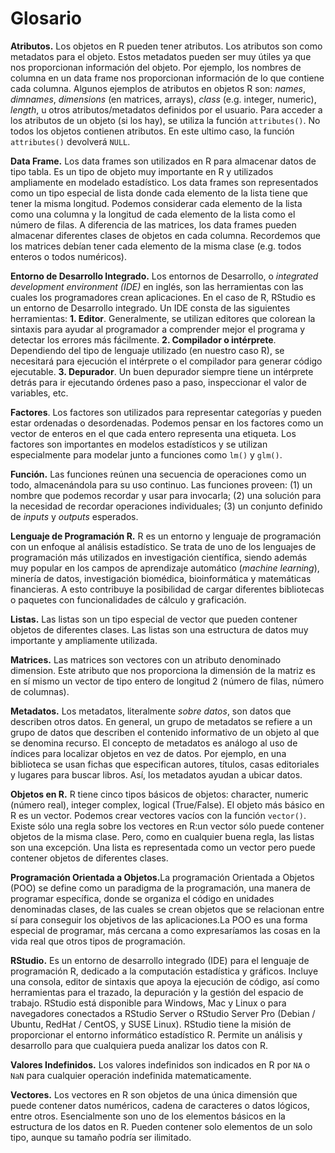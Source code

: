# Glosario

**Atributos.** Los objetos en R pueden tener atributos.  Los atributos son como metadatos para el objeto. Estos metadatos pueden ser muy útiles ya que nos proporcionan información del objeto. Por ejemplo, los nombres de columna en un data frame nos proporcionan información de lo que contiene cada columna. Algunos ejemplos de atributos en objetos R son: *names*, *dimnames*, *dimensions* (en matrices, arrays), *class* (e.g. integer, numeric), *length*, u otros atributos/metadatos definidos por el usuario. Para acceder a los atributos de un objeto (si los hay), se utiliza la función `attributes()`. No todos los objetos contienen atributos.  En este ultimo caso, la función `attributes()` devolverá `NULL`.

**Data Frame.** Los data frames son utilizados en R para almacenar datos de tipo tabla. Es un tipo de objeto muy importante en R y utilizados ampliamente en modelado estadístico. Los data frames son representados como un tipo especial de lista donde cada elemento de la lista tiene que tener la misma longitud. Podemos considerar cada elemento de la lista como una columna y la longitud de cada elemento de la lista como el número de filas. A diferencia de las matrices, los data frames pueden almacenar diferentes clases de objetos en cada columna. Recordemos que los matrices debían tener cada elemento de la misma clase (e.g. todos enteros o todos numéricos).

**Entorno de Desarrollo Integrado.** Los entornos de Desarrollo, o *integrated development environment (IDE)* en inglés, son las herramientas con las cuales los programadores crean aplicaciones. En el caso de R, RStudio es un entorno de Desarrollo integrado. Un IDE consta de las siguientes herramientas: **1.	Editor**. Generalmente, se utilizan editores que colorean la sintaxis para ayudar al programador a comprender mejor el programa y detectar los errores más fácilmente. 
**2.	Compilador o intérprete**. Dependiendo del tipo de lenguaje utilizado (en nuestro caso R), se necesitará para ejecución el intérprete o el compilador para generar código ejecutable. 
**3.	Depurador**. Un buen depurador siempre tiene un intérprete detrás para ir ejecutando órdenes paso a paso, inspeccionar el valor de variables, etc.

**Factores**. Los factores son utilizados para representar categorías y pueden estar ordenadas o desordenadas. Podemos pensar en los factores como un vector de enteros en el que cada entero representa una etiqueta. Los factores son importantes en modelos estadísticos y se utilizan especialmente para modelar junto a funciones como `lm()` y `glm()`.

**Función.** Las funciones reúnen una secuencia de operaciones como un todo, almacenándola para su uso continuo. Las funciones proveen: (1) un nombre que podemos recordar y usar para invocarla; (2) una solución para la necesidad de recordar operaciones individuales; (3) un conjunto definido de *inputs* y *outputs* esperados. 

**Lenguaje de Programación R.** R es un entorno y lenguaje de programación con un enfoque al análisis estadístico. Se trata de uno de los lenguajes de programación más utilizados en investigación científica, siendo además muy popular en los campos de aprendizaje automático (*machine learning*), minería de datos, investigación biomédica, bioinformática y matemáticas financieras. A esto contribuye la posibilidad de cargar diferentes bibliotecas o paquetes con funcionalidades de cálculo y graficación.

**Listas.** Las listas son un tipo especial de vector que pueden contener objetos de diferentes clases. Las listas son una estructura de datos muy importante y ampliamente utilizada.

**Matrices.** Las matrices son vectores con un atributo denominado dimension. Este atributo que nos proporciona la dimensión de la matriz es en sí mismo un vector de tipo entero de longitud 2 (número de filas, número de columnas).

**Metadatos.** Los metadatos, literalmente *sobre datos*, son datos que describen otros datos. En general, un grupo de metadatos se refiere a un grupo de datos que describen el contenido informativo de un objeto al que se denomina recurso. El concepto de metadatos es análogo al uso de índices para localizar objetos en vez de datos. Por ejemplo, en una biblioteca se usan fichas que especifican autores, títulos, casas editoriales y lugares para buscar libros. Así, los metadatos ayudan a ubicar datos.

**Objetos en R.** R tiene cinco tipos básicos de objetos: character, numeric (número real), integer
complex, logical (True/False). El objeto más básico en R es un vector. Podemos crear vectores vacíos con la función `vector()`. Existe sólo una regla sobre los vectores en R:un vector sólo puede contener objetos de la misma clase. Pero, como en cualquier buena regla, las listas son una excepción. Una lista es representada como un vector pero puede contener objetos de diferentes clases. 

**Programación Orientada a Objetos.**La programación Orientada a Objetos (POO) se define como un paradigma de la programación, una manera de programar específica, donde se organiza el código en unidades denominadas clases, de las cuales se crean objetos que se relacionan entre sí para conseguir los objetivos de las aplicaciones.La POO es una forma especial de programar, más cercana a como expresaríamos las cosas en la vida real que otros tipos de programación.

**RStudio.** Es un entorno de desarrollo integrado (IDE) para el lenguaje de programación R, dedicado a la computación estadística y gráficos. Incluye una consola, editor de sintaxis que apoya la ejecución de código, así como herramientas para el trazado, la depuración y la gestión del espacio de trabajo. RStudio está disponible para Windows, Mac y Linux o para navegadores conectados a RStudio Server o RStudio Server Pro (Debian / Ubuntu, RedHat / CentOS, y SUSE Linux). RStudio tiene la misión de proporcionar el entorno informático estadístico R. Permite un análisis y desarrollo para que cualquiera pueda analizar los datos con R.

**Valores Indefinidos.** Los valores indefinidos son indicados en R por `NA` o `NaN` para cualquier operación indefinida matematicamente.

**Vectores.** Los vectores en R son objetos de una única dimensión que puede contener datos numéricos, cadena de caracteres o datos lógicos, entre otros. Esencialmente son uno de los elementos básicos en la estructura de los datos en R. Pueden contener solo elementos de un solo tipo, aunque su tamaño podría ser ilimitado.